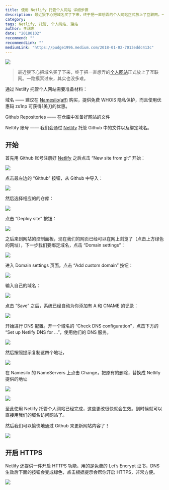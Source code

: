```yaml
---
title: 使用 Netlify 托管个人网站 详细步骤
description: 最近狠下心把域名买了下来，终于把一直想弄的个人网站正式放上了互联网。一路摸索过来，其实也没多难。
category: 
tags: Netlify, 托管, 个人网站, 建站
author: 李瑞东
date: "20180102"
recommend: ""
recommendLink: ""
mediumLink: "https://pudge1996.medium.com/2018-01-02-7013eddc413c"
---
```


![](https://lrdim.oss-cn-shenzhen.aliyuncs.com/blogimg/2018-01-02-7013eddc413c/01.jpg)

> 最近狠下心把域名买了下来，终于把一直想弄的[个人网站](https://www.pudge1996.com/)正式放上了互联网。一路摸索过来，其实也没多难。

通过 Netlify 托管个人网站需要准备材料：

域名 —— 建议在 [Namesilo(aff)](https://www.namesilo.com/?rid=a13a698xg) 购买，提供免费 WHOIS 隐私保护，而且使用优惠码 zs1np 可获得1美刀的优惠。

Github Repositories —— 在仓库中准备好网站的文件

Neltify 账号 —— 我们会通过 [Netlify](https://app.netlify.com/) 托管 Github 中的文件以及绑定域名。

## 开始

首先用 Github 账号注册好 [Netlify](https://app.netlify.com/) 之后点击 “New site from git” 开始：

![](https://lrdim.oss-cn-shenzhen.aliyuncs.com/blogimg/2018-01-02-7013eddc413c/02.png)

点击最左边的 “Github” 按钮，从 Github 中导入：

![](https://lrdim.oss-cn-shenzhen.aliyuncs.com/blogimg/2018-01-02-7013eddc413c/03.png)

然后选择相应的的仓库：

![](https://lrdim.oss-cn-shenzhen.aliyuncs.com/blogimg/2018-01-02-7013eddc413c/04.png)

点击 “Deploy site” 按钮：

![](https://lrdim.oss-cn-shenzhen.aliyuncs.com/blogimg/2018-01-02-7013eddc413c/05.png)

之后来到网站的控制面板，现在我们的网页已经可以在网上浏览了（点击上方绿色的网址），下一步我们要绑定域名，点击 “Domain settings”：

![](https://lrdim.oss-cn-shenzhen.aliyuncs.com/blogimg/2018-01-02-7013eddc413c/06.png)

进入 Domain settings 页面，点击 “Add custom domain” 按钮：

![](https://lrdim.oss-cn-shenzhen.aliyuncs.com/blogimg/2018-01-02-7013eddc413c/07.png)

输入自己的域名：

![](https://lrdim.oss-cn-shenzhen.aliyuncs.com/blogimg/2018-01-02-7013eddc413c/08.png)

点击 “Save” 之后，系统已经自动为你添加有 A 和 CNAME 的记录：

![](https://lrdim.oss-cn-shenzhen.aliyuncs.com/blogimg/2018-01-02-7013eddc413c/09.png)

开始进行 DNS 配置。开一个域名的 “Check DNS configuration”，点击下方的 “Set up Netlify DNS for …”，使用他们的 DNS 服务。

![](https://lrdim.oss-cn-shenzhen.aliyuncs.com/blogimg/2018-01-02-7013eddc413c/10.png)

然后按照提示复制这四个地址，

![](https://lrdim.oss-cn-shenzhen.aliyuncs.com/blogimg/2018-01-02-7013eddc413c/11.png)

在 Namesilo 的 NameServers 上点击 Change，把原有的删除，替换成 Netlify 提供的地址

![](https://lrdim.oss-cn-shenzhen.aliyuncs.com/blogimg/2018-01-02-7013eddc413c/12.png)

![](https://lrdim.oss-cn-shenzhen.aliyuncs.com/blogimg/2018-01-02-7013eddc413c/13.png)

至此使用 Netlify 托管个人网站已经完成，这些更改很快就会生效。到时候就可以直接用我们的域名访问网站了。

然后我们可以愉快地通过 Github 来更新网站内容了！

![](https://lrdim.oss-cn-shenzhen.aliyuncs.com/blogimg/2018-01-02-7013eddc413c/14.png)

## 开启 HTTPS

Netlify 还提供一件开启 HTTPS 功能，用的是免费的 Let’s Encrypt 证书，DNS 生效后下面的按钮会变成绿色，点击根据提示会帮你开启 HTTPS，非常方便。

![](https://lrdim.oss-cn-shenzhen.aliyuncs.com/blogimg/2018-01-02-7013eddc413c/15.png)
